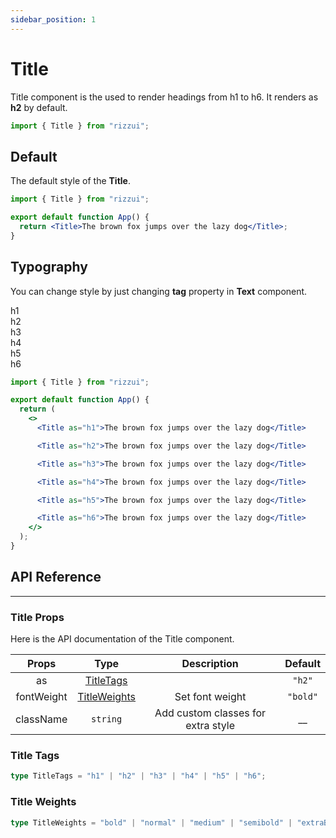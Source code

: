 ```yaml
---
sidebar_position: 1
---
```



# Title

Title component is the used to render headings from h1 to h6. It renders as **h2** by default.

```jsx
import { Title } from "rizzui";
```

<div className="mb-20 md:mb-28" />

## Default

The default style of the **Title**.

<Paper>
  <Title>The brown fox jumps over the lazy dog</Title>
</Paper>

```jsx
import { Title } from "rizzui";

export default function App() {
  return <Title>The brown fox jumps over the lazy dog</Title>;
}
```

<div className="mb-16" />

## Typography

You can change style by just changing **tag** property in **Text** component.

<Paper>
  <div className="grid gap-8 py-2">
    <div>
      <Text as="span" className="tracking-wider text-gray-500">
        h1
      </Text>
      <Title as="h1">The brown fox jumps over the lazy dog</Title>
    </div>
    <div>
      <Text as="span" className="tracking-wider text-gray-500">
        h2
      </Text>
      <Title as="h2">The brown fox jumps over the lazy dog</Title>
    </div>
    <div>
      <Text as="span" className="tracking-wider text-gray-500">
        h3
      </Text>
      <Title as="h3">The brown fox jumps over the lazy dog</Title>
    </div>
    <div>
      <Text as="span" className="tracking-wider text-gray-500">
        h4
      </Text>
      <Title as="h4">The brown fox jumps over the lazy dog</Title>
    </div>
    <div>
      <Text as="span" className="tracking-wider text-gray-500">
        h5
      </Text>
      <Title as="h5">The brown fox jumps over the lazy dog</Title>
    </div>
    <div>
      <Text as="span" className="tracking-wider text-gray-500">
        h6
      </Text>
      <Title as="h6">The brown fox jumps over the lazy dog</Title>
    </div>
  </div>
</Paper>

```jsx
import { Title } from "rizzui";

export default function App() {
  return (
    <>
      <Title as="h1">The brown fox jumps over the lazy dog</Title>

      <Title as="h2">The brown fox jumps over the lazy dog</Title>

      <Title as="h3">The brown fox jumps over the lazy dog</Title>

      <Title as="h4">The brown fox jumps over the lazy dog</Title>

      <Title as="h5">The brown fox jumps over the lazy dog</Title>

      <Title as="h6">The brown fox jumps over the lazy dog</Title>
    </>
  );
}
```

<div className="mb-20" />

## API Reference

<hr />

<div className="mb-10" />

### Title Props

Here is the API documentation of the Title component.

<div className="overflow-x-auto">

|   Props    |              Type              |            Description             | Default  |
| :--------: | :----------------------------: | :--------------------------------: | :------: |
|     as     |    [TitleTags](#title-tags)    |                                    |  `"h2"`  |
| fontWeight | [TitleWeights](#title-weights) |          Set font weight           | `"bold"` |
| className  |            `string`            | Add custom classes for extra style |   \_\_   |

</div>

<div className="mb-10" />

### Title Tags

```ts
type TitleTags = "h1" | "h2" | "h3" | "h4" | "h5" | "h6";
```

<div className="mb-10" />

### Title Weights

```ts
type TitleWeights = "bold" | "normal" | "medium" | "semibold" | "extraBold";
```
